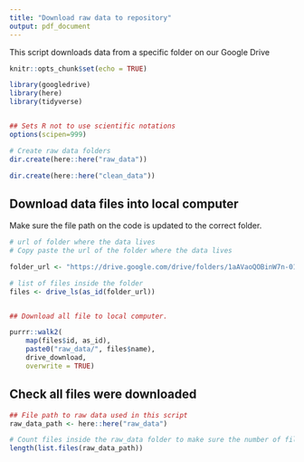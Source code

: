 ```yaml
---
title: "Download raw data to repository"
output: pdf_document
---
```


This script downloads data from a specific folder on our Google Drive

```r
knitr::opts_chunk$set(echo = TRUE)

library(googledrive)
library(here)
library(tidyverse)


## Sets R not to use scientific notations
options(scipen=999) 

# Create raw data folders 
dir.create(here::here("raw_data"))

dir.create(here::here("clean_data"))

```

## Download data files into local computer

Make sure the file path on the code is updated to the correct folder.

```r
# url of folder where the data lives
# Copy paste the url of the folder where the data lives

folder_url <- "https://drive.google.com/drive/folders/1aAVaoQOBinW7n-01RIBSq_AFbKdthAqJ"

# list of files inside the folder
files <- drive_ls(as_id(folder_url))


## Download all file to local computer. 

purrr::walk2(
    map(files$id, as_id),
    paste0("raw_data/", files$name),
    drive_download,
    overwrite = TRUE)

```

## Check all files were downloaded

```r
## File path to raw data used in this script
raw_data_path <- here::here("raw_data")

# Count files inside the raw_data folder to make sure the number of files downloaded is what is expected.
length(list.files(raw_data_path))

```
